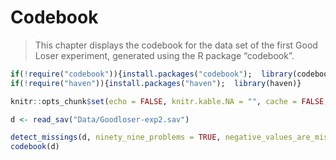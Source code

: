 # Codebook

> This chapter displays the codebook for the  data set of the first Good Loser experiment, generated using the R package "codebook".


```r
if(!require("codebook")){install.packages("codebook");  library(codebook)}
if(!require("haven")){install.packages("haven");  library(haven)}

knitr::opts_chunk$set(echo = FALSE, knitr.kable.NA = "", cache = FALSE, warning = FALSE, message = FALSE, error = TRUE, echo = FALSE)

```

```r
d <- read_sav("Data/Goodloser-exp2.sav")

detect_missings(d, ninety_nine_problems = TRUE, negative_values_are_missing = TRUE)
codebook(d)
```


